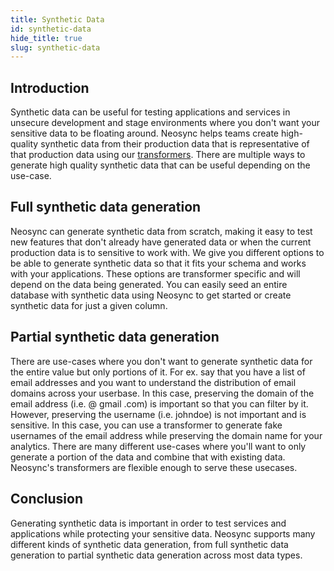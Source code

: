 ```yaml
---
title: Synthetic Data
id: synthetic-data
hide_title: true
slug: synthetic-data
---
```



<DocPageHeader title="Synthetic Data" />

## Introduction

Synthetic data can be useful for testing applications and services in unsecure development and stage environments where you don't want your sensitive data to be floating around. Neosync helps teams create high-quality synthetic data from their production data that is representative of that production data using our [transformers](/platform#transformers). There are multiple ways to generate high quality synthetic data that can be useful depending on the use-case.

## Full synthetic data generation

Neosync can generate synthetic data from scratch, making it easy to test new features that don't already have generated data or when the current production data is to sensitive to work with. We give you different options to be able to generate synthetic data so that it fits your schema and works with your applications. These options are transformer specific and will depend on the data being generated. You can easily seed an entire database with synthetic data using Neosync to get started or create synthetic data for just a given column.

## Partial synthetic data generation

There are use-cases where you don't want to generate synthetic data for the entire value but only portions of it. For ex. say that you have a list of email addresses and you want to understand the distribution of email domains across your userbase. In this case, preserving the domain of the email address (i.e. @ gmail .com) is important so that you can filter by it. However, preserving the username (i.e. johndoe) is not important and is sensitive. In this case, you can use a transformer to generate fake usernames of the email address while preserving the domain name for your analytics. There are many different use-cases where you'll want to only generate a portion of the data and combine that with existing data. Neosync's transformers are flexible enough to serve these usecases.

## Conclusion

Generating synthetic data is important in order to test services and applications while protecting your sensitive data. Neosync supports many different kinds of synthetic data generation, from full synthetic data generation to partial synthetic data generation across most data types.
